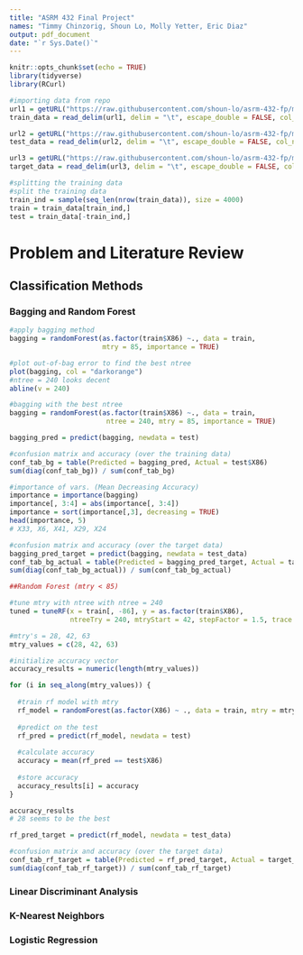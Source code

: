 ```yaml
---
title: "ASRM 432 Final Project"
names: "Timmy Chinzorig, Shoun Lo, Molly Yetter, Eric Diaz"
output: pdf_document
date: "`r Sys.Date()`"
---
```


```r
knitr::opts_chunk$set(echo = TRUE)
library(tidyverse)
library(RCurl)

#importing data from repo
url1 = getURL("https://raw.githubusercontent.com/shoun-lo/asrm-432-fp/main/train.txt")
train_data = read_delim(url1, delim = "\t", escape_double = FALSE, col_names = FALSE, trim_ws = TRUE)

url2 = getURL("https://raw.githubusercontent.com/shoun-lo/asrm-432-fp/main/predicts.txt")
test_data = read_delim(url2, delim = "\t", escape_double = FALSE, col_names = FALSE, trim_ws = TRUE)

url3 = getURL("https://raw.githubusercontent.com/shoun-lo/asrm-432-fp/main/targets.txt")
target_data = read_delim(url3, delim = "\t", escape_double = FALSE, col_names = FALSE, trim_ws = TRUE)

#splitting the training data
#split the training data
train_ind = sample(seq_len(nrow(train_data)), size = 4000)
train = train_data[train_ind,]
test = train_data[-train_ind,]
```

# Problem and Literature Review


## Classification Methods

### Bagging and Random Forest
```r
#apply bagging method
bagging = randomForest(as.factor(train$X86) ~., data = train, 
                       mtry = 85, importance = TRUE)
```

```r
#plot out-of-bag error to find the best ntree
plot(bagging, col = "darkorange")
#ntree = 240 looks decent
abline(v = 240)
```

```r
#bagging with the best ntree
bagging = randomForest(as.factor(train$X86) ~., data = train, 
                        ntree = 240, mtry = 85, importance = TRUE)

bagging_pred = predict(bagging, newdata = test)

#confusion matrix and accuracy (over the training data)
conf_tab_bg = table(Predicted = bagging_pred, Actual = test$X86)
sum(diag(conf_tab_bg)) / sum(conf_tab_bg)

#importance of vars. (Mean Decreasing Accuracy)
importance = importance(bagging)
importance[, 3:4] = abs(importance[, 3:4])
importance = sort(importance[,3], decreasing = TRUE)
head(importance, 5)
# X33, X6, X41, X29, X24

#confusion matrix and accuracy (over the target data)
bagging_pred_target = predict(bagging, newdata = test_data)
conf_tab_bg_actual = table(Predicted = bagging_pred_target, Actual = target_data$X1)
sum(diag(conf_tab_bg_actual)) / sum(conf_tab_bg_actual)
```

```r
##Random Forest (mtry < 85)

#tune mtry with ntree with ntree = 240
tuned = tuneRF(x = train[, -86], y = as.factor(train$X86), 
               ntreeTry = 240, mtryStart = 42, stepFactor = 1.5, trace = FALSE)

#mtry's = 28, 42, 63
mtry_values = c(28, 42, 63)

#initialize accuracy vector
accuracy_results = numeric(length(mtry_values))

for (i in seq_along(mtry_values)) {
  
  #train rf model with mtry
  rf_model = randomForest(as.factor(X86) ~ ., data = train, mtry = mtry_values[i])
  
  #predict on the test
  rf_pred = predict(rf_model, newdata = test)
  
  #calculate accuracy
  accuracy = mean(rf_pred == test$X86)
  
  #store accuracy
  accuracy_results[i] = accuracy
}
```

```r
accuracy_results
# 28 seems to be the best
```

```r
rf_pred_target = predict(rf_model, newdata = test_data)

#confusion matrix and accuracy (over the target data)
conf_tab_rf_target = table(Predicted = rf_pred_target, Actual = target_data$X1)
sum(diag(conf_tab_rf_target)) / sum(conf_tab_rf_target)
```

### Linear Discriminant Analysis

### K-Nearest Neighbors

### Logistic Regression


